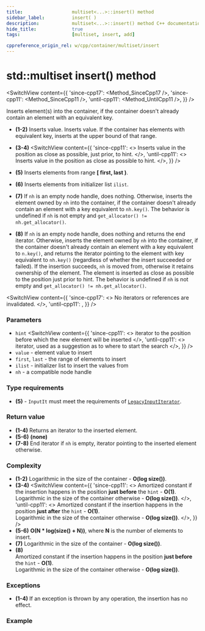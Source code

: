 ```yaml
---
title:					multiset<...>::insert() method
sidebar_label:			insert( )
description:			multiset<...>::insert() method C++ documentation
hide_title:				true
tags:					[multiset, insert, add]

cppreference_origin_rel: w/cpp/container/multiset/insert
---
```



<!-- Terms -->

<!----------------- Codes ---------------------->



# std::multiset insert() method

<SwitchView content={{
    'since-cpp17': <Method_SinceCpp17 />,
    'since-cpp11': <Method_SinceCpp11 />,
    'until-cpp11': <Method_UntilCpp11 />,
    }} />

Inserts element(s) into the container, if the container doesn't already contain an element with an equivalent key.

 - **(1-2)** Inserts value.
	Inserts value. If the container has elements with equivalent key, inserts at the upper bound of that range.

 - **(3-4)**
	<SwitchView content={{
		'since-cpp11': <>
			Inserts value in the position as close as possible, just prior, to hint.
		</>,
		'until-cpp11': <>
			Inserts value in the position as close as possible to hint.
		</>,
		}} />

 - **(5)** Inserts elements from range **[ first, last )**.
 - **(6)** Inserts elements from initializer list `ilist`.
 - **(7)** If `nh` is an empty node handle, does nothing. Otherwise, inserts the element owned by `nh` into the container,
    if the container doesn't already contain an element with a key equivalent to `nh.key()`. The behavior is undefined if `nh` is not empty and `get_allocator() != nh.get_allocator()`.
 - **(8)** If `nh` is an empty node handle, does nothing and returns the end iterator.
    Otherwise, inserts the element owned by `nh` into the container, if the container doesn't already contain an element with a key equivalent to `n.key()`,
    and returns the iterator pointing to the element with key equivalent to `nh.key()` (regardless of whether the insert succeeded or failed).
    If the insertion succeeds, `nh` is moved from, otherwise it retains ownership of the element.
    The element is inserted as close as possible to the position just prior to hint. The behavior is undefined if `nh` is not empty and `get_allocator() != nh.get_allocator()`.

<SwitchView content={{
    'since-cpp17': <> No iterators or references are invalidated. </>,
    'until-cpp11': <IteratorDereferenceNote />,
    }} />

### Parameters

 - `hint`
<SwitchView content={{
    'since-cpp11': <> iterator to the position before which the new element will be inserted </>,
    'until-cpp11': <> iterator, used as a suggestion as to where to start the search </>,
    }} />
 - `value` - element value to insert
 - `first`, `last` - the range of elements to insert
 - `ilist` - initializer list to insert the values from
 - `nh` - a compatible node handle
 
### Type requirements
 - **(5)** - `InputIt` must meet the requirements of [`LegacyInputIterator`](/docs/named_req/LegacyInputIterator).

### Return value

 - **(1-4)** Returns an iterator to the inserted element.
 - **(5-6)** **(none)**
 - **(7-8)** End iterator if `nh` is empty, iterator pointing to the inserted element otherwise.

### Complexity

 - **(1-2)** Logarithmic in the size of the container - **O(log size())**.
 - **(3-4)** 
<SwitchView content={{
    'since-cpp11': <>
			Amortized constant if the insertion happens in the position <b>just before</b> the <code>hint</code> - <b>O(1)</b>.<br/>
			Logarithmic in the size of the container otherwise - <b>O(log size())</b>.
		</>,
    'until-cpp11': <>
			Amortized constant if the insertion happens in the position <b>just after</b> the <code>hint</code> - <b>O(1)</b>.<br/>
			Logarithmic in the size of the container otherwise - <b>O(log size())</b>.
		</>,
    }} />
 - **(5-6)** **O(N * log(size() + N))**, where **N** is the number of elements to insert.
 - **(7)** Logarithmic in the size of the container - **O(log size())**.
 - **(8)**  
	Amortized constant if the insertion happens in the position **just before** the `hint` - **O(1)**.  
	Logarithmic in the size of the container otherwise - **O(log size())**.

### Exceptions

 - **(1-4)** If an exception is thrown by any operation, the insertion has no effect.

<ImproveSection />

### Example

<ImproveSection />
